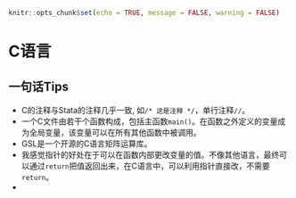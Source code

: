 
```r
knitr::opts_chunk$set(echo = TRUE, message = FALSE, warning = FALSE)
```

# C语言 {#C}
## 一句话Tips

- C的注释与Stata的注释几乎一致, 如`/* 这是注释 */`，单行注释`//`。
- 一个C文件由若干个函数构成，包括主函数`main()`。在函数之外定义的变量成为全局变量，该变量可以在所有其他函数中被调用。
- GSL是一个开源的C语言矩阵运算库。
- 我感觉指针的好处在于可以在函数内部更改变量的值。不像其他语言，最终可以通过`return`把值返回出来，在C语言中，可以利用指针直接改，不需要`return`。
- 
